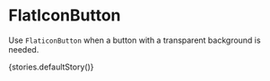 


<Meta
  decorators={[withKnobs]}
  component={FlatIconButton}
  title="Buttons|FlatIconButton|FlatIconButton"
/>

# FlatIconButton

Use ``FlaticonButton`` when a button with a transparent background is needed.

<Preview>
  <Story name="default">
    <div>
    {stories.defaultStory()}
    </div>
  </Story>
</Preview>

<Props of={BaseButton} />


